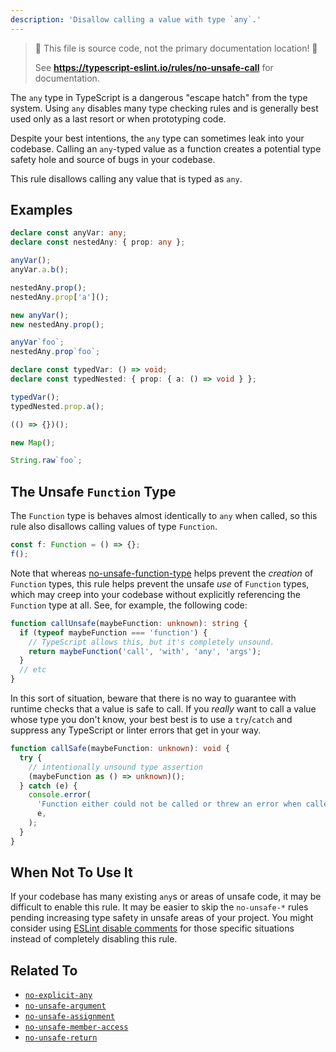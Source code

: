 ```yaml
---
description: 'Disallow calling a value with type `any`.'
---
```



> 🛑 This file is source code, not the primary documentation location! 🛑
>
> See **https://typescript-eslint.io/rules/no-unsafe-call** for documentation.

The `any` type in TypeScript is a dangerous "escape hatch" from the type system.
Using `any` disables many type checking rules and is generally best used only as a last resort or when prototyping code.

Despite your best intentions, the `any` type can sometimes leak into your codebase.
Calling an `any`-typed value as a function creates a potential type safety hole and source of bugs in your codebase.

This rule disallows calling any value that is typed as `any`.

## Examples

<Tabs>
<TabItem value="❌ Incorrect">

```ts
declare const anyVar: any;
declare const nestedAny: { prop: any };

anyVar();
anyVar.a.b();

nestedAny.prop();
nestedAny.prop['a']();

new anyVar();
new nestedAny.prop();

anyVar`foo`;
nestedAny.prop`foo`;
```

</TabItem>
<TabItem value="✅ Correct">

```ts
declare const typedVar: () => void;
declare const typedNested: { prop: { a: () => void } };

typedVar();
typedNested.prop.a();

(() => {})();

new Map();

String.raw`foo`;
```

</TabItem>
</Tabs>

## The Unsafe `Function` Type

The `Function` type is behaves almost identically to `any` when called, so this rule also disallows calling values of type `Function`.

<Tabs>
<TabItem value="❌ Incorrect">

```ts
const f: Function = () => {};
f();
```

</TabItem>
</Tabs>

Note that whereas [no-unsafe-function-type](./no-unsafe-function-type.mdx) helps prevent the _creation_ of `Function` types, this rule helps prevent the unsafe _use_ of `Function` types, which may creep into your codebase without explicitly referencing the `Function` type at all.
See, for example, the following code:

```ts
function callUnsafe(maybeFunction: unknown): string {
  if (typeof maybeFunction === 'function') {
    // TypeScript allows this, but it's completely unsound.
    return maybeFunction('call', 'with', 'any', 'args');
  }
  // etc
}
```

In this sort of situation, beware that there is no way to guarantee with runtime checks that a value is safe to call.
If you _really_ want to call a value whose type you don't know, your best best is to use a `try`/`catch` and suppress any TypeScript or linter errors that get in your way.

```ts
function callSafe(maybeFunction: unknown): void {
  try {
    // intentionally unsound type assertion
    (maybeFunction as () => unknown)();
  } catch (e) {
    console.error(
      'Function either could not be called or threw an error when called: ',
      e,
    );
  }
}
```

## When Not To Use It

If your codebase has many existing `any`s or areas of unsafe code, it may be difficult to enable this rule.
It may be easier to skip the `no-unsafe-*` rules pending increasing type safety in unsafe areas of your project.
You might consider using [ESLint disable comments](https://eslint.org/docs/latest/use/configure/rules#using-configuration-comments-1) for those specific situations instead of completely disabling this rule.

## Related To

- [`no-explicit-any`](./no-explicit-any.mdx)
- [`no-unsafe-argument`](./no-unsafe-argument.mdx)
- [`no-unsafe-assignment`](./no-unsafe-assignment.mdx)
- [`no-unsafe-member-access`](./no-unsafe-member-access.mdx)
- [`no-unsafe-return`](./no-unsafe-return.mdx)
